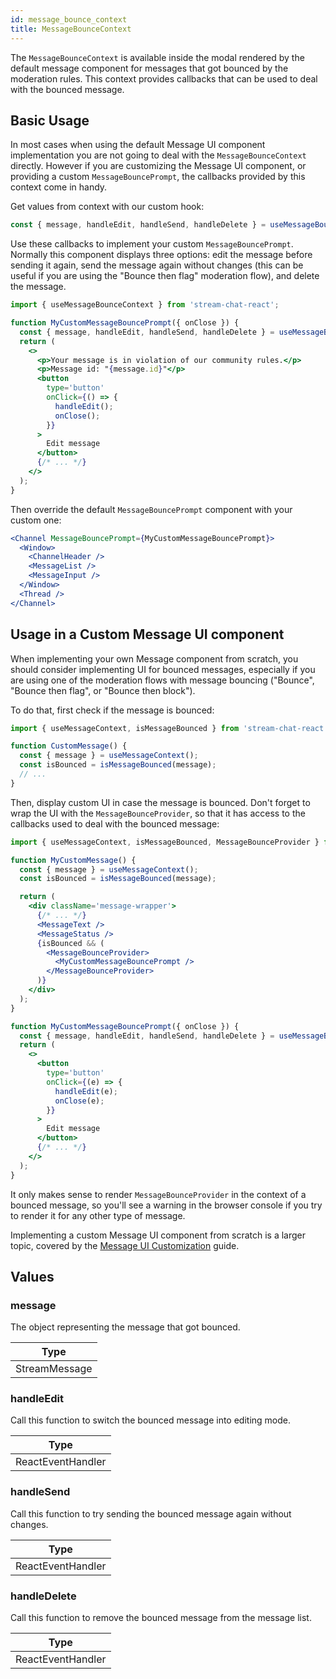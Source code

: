 ```yaml
---
id: message_bounce_context
title: MessageBounceContext
---
```


The `MessageBounceContext` is available inside the modal rendered by the default message component for messages that got bounced by the moderation rules. This context provides callbacks that can be used to deal with the bounced message.

## Basic Usage

In most cases when using the default Message UI component implementation you are not going to deal with the `MessageBounceContext` directly. However if you are customizing the Message UI component, or providing a custom `MessageBouncePrompt`, the callbacks provided by this context come in handy.

Get values from context with our custom hook:

```jsx
const { message, handleEdit, handleSend, handleDelete } = useMessageBounceContext();
```

Use these callbacks to implement your custom `MessageBouncePrompt`. Normally this component displays three options: edit the message before sending it again, send the message again without changes (this can be useful if you are using the "Bounce then flag" moderation flow), and delete the message.

```jsx
import { useMessageBounceContext } from 'stream-chat-react';

function MyCustomMessageBouncePrompt({ onClose }) {
  const { message, handleEdit, handleSend, handleDelete } = useMessageBounceContext();
  return (
    <>
      <p>Your message is in violation of our community rules.</p>
      <p>Message id: "{message.id}"</p>
      <button
        type='button'
        onClick={() => {
          handleEdit();
          onClose();
        }}
      >
        Edit message
      </button>
      {/* ... */}
    </>
  );
}
```

Then override the default `MessageBouncePrompt` component with your custom one:

```jsx
<Channel MessageBouncePrompt={MyCustomMessageBouncePrompt}>
  <Window>
    <ChannelHeader />
    <MessageList />
    <MessageInput />
  </Window>
  <Thread />
</Channel>
```

## Usage in a Custom Message UI component

When implementing your own Message component from scratch, you should consider implementing UI for bounced messages, especially if you are using one of the moderation flows with message bouncing ("Bounce", "Bounce then flag", or "Bounce then block").

To do that, first check if the message is bounced:

```jsx
import { useMessageContext, isMessageBounced } from 'stream-chat-react';

function CustomMessage() {
  const { message } = useMessageContext();
  const isBounced = isMessageBounced(message);
  // ...
}
```

Then, display custom UI in case the message is bounced. Don't forget to wrap the UI with the `MessageBounceProvider`, so that it has access to the callbacks used to deal with the bounced message:

```jsx
import { useMessageContext, isMessageBounced, MessageBounceProvider } from 'stream-chat-react';

function MyCustomMessage() {
  const { message } = useMessageContext();
  const isBounced = isMessageBounced(message);

  return (
    <div className='message-wrapper'>
      {/* ... */}
      <MessageText />
      <MessageStatus />
      {isBounced && (
        <MessageBounceProvider>
          <MyCustomMessageBouncePrompt />
        </MessageBounceProvider>
      )}
    </div>
  );
}

function MyCustomMessageBouncePrompt({ onClose }) {
  const { message, handleEdit, handleSend, handleDelete } = useMessageBounceContext();
  return (
    <>
      <button
        type='button'
        onClick={(e) => {
          handleEdit(e);
          onClose(e);
        }}
      >
        Edit message
      </button>
      {/* ... */}
    </>
  );
}
```

It only makes sense to render `MessageBounceProvider` in the context of a bounced message, so you'll see a warning in the browser console if you try to render it for any other type of message.

Implementing a custom Message UI component from scratch is a larger topic, covered by the [Message UI Customization](../../guides/theming/message-ui.mdx) guide.

## Values

### message

The object representing the message that got bounced.

| Type          |
| ------------- |
| StreamMessage |

### handleEdit

Call this function to switch the bounced message into editing mode.

| Type              |
| ----------------- |
| ReactEventHandler |

### handleSend

Call this function to try sending the bounced message again without changes.

| Type              |
| ----------------- |
| ReactEventHandler |

### handleDelete

Call this function to remove the bounced message from the message list.

| Type              |
| ----------------- |
| ReactEventHandler |
